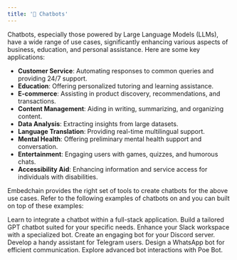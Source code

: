 ---
title: '🤖 Chatbots'
---

Chatbots, especially those powered by Large Language Models (LLMs), have a wide range of use cases, significantly enhancing various aspects of business, education, and personal assistance. Here are some key applications:

- **Customer Service**: Automating responses to common queries and providing 24/7 support.
- **Education**: Offering personalized tutoring and learning assistance.
- **E-commerce**: Assisting in product discovery, recommendations, and transactions.
- **Content Management**: Aiding in writing, summarizing, and organizing content.
- **Data Analysis**: Extracting insights from large datasets.
- **Language Translation**: Providing real-time multilingual support.
- **Mental Health**: Offering preliminary mental health support and conversation.
- **Entertainment**: Engaging users with games, quizzes, and humorous chats.
- **Accessibility Aid**: Enhancing information and service access for individuals with disabilities.

Embedchain provides the right set of tools to create chatbots for the above use cases. Refer to the following examples of chatbots on and you can built on top of these examples:

<CardGroup cols={2}>
  <Card title="Full Stack Chatbot" href="/examples/full_stack" icon="link">
    Learn to integrate a chatbot within a full-stack application.
  </Card>
  <Card title="Custom GPT Creation" href="https://app.embedchain.ai/create-your-gpt/" target="_blank" icon="link">
    Build a tailored GPT chatbot suited for your specific needs.
  </Card>
  <Card title="Slack Integration Bot" href="/examples/slack_bot" icon="slack">
    Enhance your Slack workspace with a specialized bot.
  </Card>
  <Card title="Discord Community Bot" href="/examples/discord_bot" icon="discord">
    Create an engaging bot for your Discord server.
  </Card>
  <Card title="Telegram Assistant Bot" href="/examples/telegram_bot" icon="telegram">
    Develop a handy assistant for Telegram users.
  </Card>
  <Card title="WhatsApp Helper Bot" href="/examples/whatsapp_bot" icon="whatsapp">
    Design a WhatsApp bot for efficient communication.
  </Card>
  <Card title="Poe Bot for Unique Interactions" href="/examples/poe_bot" icon="link">
    Explore advanced bot interactions with Poe Bot.
  </Card>
</CardGroup>
